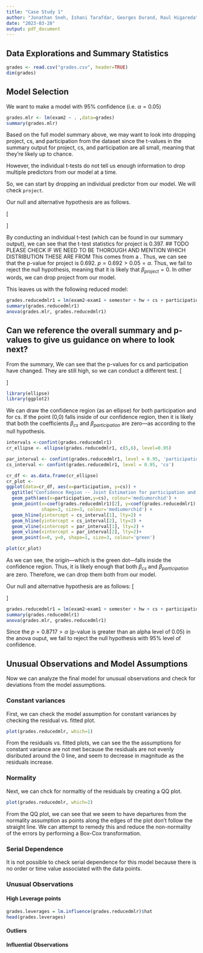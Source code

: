```yaml
---
title: "Case Study 1"
author: "Jonathan Sneh, Ishani Tarafdar, Georges Durand, Raul Higareda"
date: "2023-03-28"
output: pdf_document
---
```



## Data Explorations and Summary Statistics

```r
grades <- read.csv("grades.csv", header=TRUE)
dim(grades)

```


## Model Selection

We want to make a model with 95% confidence (i.e. $\alpha = 0.05$)

```r
grades.mlr <- lm(exam2 ~ . ,data=grades)
summary(grades.mlr)
```

Based on the full model summary above, we may want to look into dropping project, cs, and participation from the dataset 
since the t-values in the summary output for project, cs, and participation are all small, meaning that they're likely up to chance.

However, the individual t-tests do not tell us enough information to drop multiple predictors from our model at a time.

So, we can start by dropping an individual predictor from our model. We will check `project`.

Our null and alternative hypothesis are as follows.

\[
\begin{cases}
    H_0,& \beta_{project} = 0\\
    H_A, & \beta_{project} \neq 0
\end{cases}
\]

By conducting an individual t-test (which can be found in our summary output), we can see that the t-test statistics for project is 0.397.
## TODO PLEASE CHECK IF WE NEED TO BE THOROUGH AND MENTION WHICH DISTRIBUTION THESE ARE FROM
This comes from a .
Thus, we can see that the p-value for project is 0.692. $p = 0.692 > 0.05 = \alpha$. Thus, we fail to reject the null hypothesis, meaning that 
it is likely that $\beta_{project} = 0$. In other words, we can drop project from our model.

This leaves us with the following reduced model:
```r
grades.reducedmlr1 = lm(exam2~exam1 + semester + hw + cs + participation, data=grades)
summary(grades.reducedmlr1)
anova(grades.mlr, grades.reducedmlr1)
```
## Can we reference the overall summary and p-values to give us guidance on where to look next?
From the summary, We can see that the p-values for cs and participation have changed. They are still high, so we can conduct a different test.
\[
\begin{cases}
    H_0,& \beta_{participation} = \beta_{cs} = 0\\
    H_A, & \text{Either } \beta_{participation} \text{ or } \beta_{cs} \text{ is not equal to zero}
\end{cases}
\]


```r
library(ellipse)
library(ggplot2)
```

We can draw the confidence region (as an ellipse) for both participation and for cs. If the point (0,0) falls inside of our confidence region, then it is likely that both the coefficients $\beta_{cs}$ and $\beta_{participation}$ are zero—as according to the null hypothesis.
```r
intervals <-confint(grades.reducedmlr1)
cr_ellipse <- ellipse(grades.reducedmlr1, c(5,6), level=0.95)

par_interval <- confint(grades.reducedmlr1, level = 0.95, 'participation')
cs_interval <- confint(grades.reducedmlr1, level = 0.95, 'cs')

cr_df <- as.data.frame(cr_ellipse)
cr_plot <- 
ggplot(data=cr_df, aes(x=participation, y=cs)) + 
  ggtitle("Confidence Region -- Joint Estimation for participation and cs") +
  geom_path(aes(x=participation,y=cs), colour='mediumorchid') +
  geom_point(x=coef(grades.reducedmlr1)[2], y=coef(grades.reducedmlr1)[3],  
             shape=3, size=3, colour='mediumorchid') + 
  geom_hline(yintercept = cs_interval[1], lty=2) +
  geom_hline(yintercept = cs_interval[2], lty=2) +
  geom_vline(xintercept = par_interval[1], lty=2) +
  geom_vline(xintercept = par_interval[2], lty=2)+ 
  geom_point(x=0, y=0, shape=1, size=3, colour='green')

plot(cr_plot)

```

As we can see, the origin—which is the green dot—falls inside the confidence region. 
Thus, it is likely enough that both $\beta_{cs}$ and $\beta_{participation}$ are zero.
Therefore, we can drop them both from our model.







Our null and alternative hypothesis are as follows: 
\[
\begin{cases}
    H_0,& \beta_{project} = \beta_{cs} = \beta_{participation}\\
    H_A, & \text{Either } \beta_{project}, \beta_{cs}, \text{ or } \beta_{participation} \text{ is not equal to zero}
\end{cases}
\]


```r
grades.reducedmlr1 = lm(exam2~exam1 + semester + hw + cs + participation, data=grades)
summary(grades.reducedmlr1)
anova(grades.mlr, grades.reducedmlr1)
```
Since the $p = 0.8717 > \alpha$  (p-value is greater than an alpha level of 0.05) in the anova ouput, we fail to reject the null hypothesis with 95% level of confidence.

## Unusual Observations and Model Assumptions

Now we can analyze the final model for unusual observations and check for deviations from the model assumptions.


### Constant variances

First, we can check the model assumption for constant variances by checking  the residual vs. fitted plot. 
```r
plot(grades.reducedmlr, which=1)
```

From the residuals vs. fitted plots, we can see the the assumptions for constant variance are not met because the residuals are not evenly disributed around the 0 line, and seem to decrease in magnitude as the residuals increase.

### Normality
Next, we can chck for normaltiy of the residuals by creating a QQ plot.
```r
plot(grades.reducedmlr, which=2)
```
From the QQ plot, we can see that we seem to have departures from the normality assumption as points along the edges of the plot don't follow the straight line. 
We can attempt to remedy this and reduce the non-normality of the errors by performing a Box-Cox transformation.

### Serial Dependence
It is not possible to check serial dependence for this model because there is no order or time value associated with the data points.


### Unusual Observations


#### High Leverage points

```r
grades.leverages = lm.influence(grades.reducedmlr)$hat
head(grades.leverages)
```


#### Outliers

#### Influential Observations

